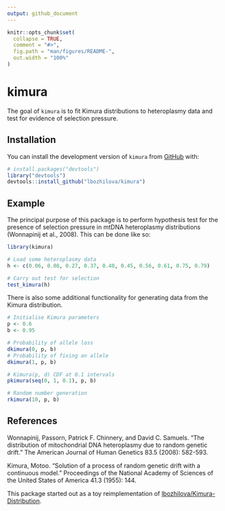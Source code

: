 ```yaml
---
output: github_document
---
```


<!-- README.md is generated from README.Rmd. Please edit that file -->

```r
knitr::opts_chunk$set(
  collapse = TRUE,
  comment = "#>",
  fig.path = "man/figures/README-",
  out.width = "100%"
)
```

# kimura

<!-- badges: start -->
<!-- badges: end -->

The goal of `kimura` is to fit Kimura distributions to heteroplasmy data and 
test for evidence of selection pressure.

## Installation

You can install the development version of `kimura` from [GitHub](https://github.com/) with:

``` r
# install.packages("devtools")
library("devtools")
devtools::install_github("lbozhilova/kimura")
```

## Example

The principal purpose of this package is to perform hypothesis test for the presence of selection pressure in
mtDNA heteroplasmy distributions (Wonnapinij et al., 2008). This can be done like so:

```r
library(kimura)

# Load some heteroplasmy data
h <- c(0.06, 0.08, 0.27, 0.37, 0.40, 0.45, 0.56, 0.61, 0.75, 0.79)

# Carry out test for selection 
test_kimura(h)
```

There is also some additional functionality for generating data from the Kimura distribution.

```r
# Initialise Kimura parameters
p <- 0.6
b <- 0.95

# Probability of allele loss
dkimura(0, p, b)
# Probability of fixing an allele
dkimura(1, p, b)

# Kimura(p, d) CDF at 0.1 intervals
pkimura(seq(0, 1, 0.1), p, b)

# Random number generation
rkimura(10, p, b)
```

## References

Wonnapinij, Passorn, Patrick F. Chinnery, and David C. Samuels. "The distribution of mitochondrial DNA heteroplasmy due to random genetic drift." The American Journal of Human Genetics 83.5 (2008): 582-593.

Kimura, Motoo. "Solution of a process of random genetic drift with a continuous model." Proceedings of the National Academy of Sciences of the United States of America 41.3 (1955): 144.

This package started out as a toy reimplementation of [lbozhilova/Kimura-Distribution](https://github.com/lbozhilova/Kimura-Distribution).
